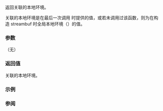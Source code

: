 {{cpp/io/basic_streambuf/title|getloc}}
{{cpp/io/basic_streambuf/navbar}}
{{ddcl |
std::locale getloc() const;
}}

返回关联的本地环境。

关联的本地环境是在最后一次调用 {{lc|pubimbue()}} 时提供的值，或若未调用过该函数，则为在构造 streambuf 时全局本地环境（{{lc|std::locale}}）的值。

===参数===
（无）

===返回值===
关联的本地环境。

===示例===
{{example |
 | code=
 | output=
}}

===参阅===
{{dsc begin}}
{{dsc inc | cpp/io/basic_streambuf/dsc pubimbue}}
{{dsc end}}

{{langlinks|de|en|es|fr|it|ja|pt|ru}}